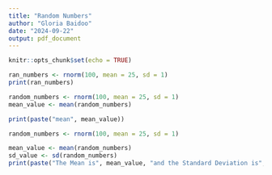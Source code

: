 ```yaml
---
title: "Random Numbers"
author: "Gloria Baidoo"
date: "2024-09-22"
output: pdf_document
---
```


```r
knitr::opts_chunk$set(echo = TRUE)
```

```r
ran_numbers <- rnorm(100, mean = 25, sd = 1)
print(ran_numbers)
```

```r
random_numbers <- rnorm(100, mean = 25, sd = 1)
mean_value <- mean(random_numbers)

print(paste("mean", mean_value))
```

```r
random_numbers <- rnorm(100, mean = 25, sd = 1)

mean_value <- mean(random_numbers)
sd_value <- sd(random_numbers)
print(paste("The Mean is", mean_value, "and the Standard Deviation is", sd_value))
```

